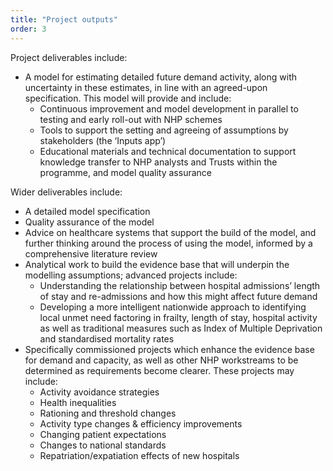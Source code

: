 ```yaml
---
title: "Project outputs"
order: 3
---
```


Project deliverables include:

* A model for estimating detailed future demand activity, along with uncertainty in these estimates, in line with an agreed-upon specification. This model will provide and include: 
    *	Continuous improvement and model development in parallel to testing and early roll-out with NHP schemes 
    *	Tools to support the setting and agreeing of assumptions by stakeholders (the 'Inputs app')
    *	Educational materials and technical documentation to support knowledge transfer to NHP analysts and Trusts within the programme, and model quality assurance 

Wider deliverables include: 

*	A detailed model specification  
* Quality assurance of the model
*	Advice on healthcare systems that support the build of the model, and further thinking around the process of using the model, informed by a comprehensive literature review
*	Analytical work to build the evidence base that will underpin the modelling assumptions; advanced projects include:
    *	Understanding the relationship between hospital admissions' length of stay and re-admissions and how this might affect future demand 
    *	Developing a more intelligent nationwide approach to identifying local unmet need factoring in frailty, length of stay, hospital activity as well as traditional measures such as Index of Multiple Deprivation and standardised mortality rates 
*	Specifically commissioned projects which enhance the evidence base for demand and capacity, as well as other NHP workstreams to be determined as requirements become clearer. These projects may include: 
    *	Activity avoidance strategies 
    *	Health inequalities 
    *	Rationing and threshold changes 
    *	Activity type changes & efficiency improvements 
    *	Changing patient expectations 
    *	Changes to national standards 
    *	Repatriation/expatiation effects of new hospitals 
